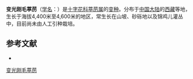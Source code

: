 {{Infraspeciesbox
| name = 变光刚毛葶苈
| status = 
| status_system = 
| image =
| genus = Draba
| species =  ''''
| varietas = glabrata
| authority = O. E. Schulz
}}

'''变光刚毛葶苈'''（[[学名|学名]]：{{lang|la|''Draba setosa'' var. ''glabrata''}}）是[[十字花科|十字花科]][[葶苈属|葶苈属]]的[[变种|变种]]。分布于[[中国大陆|中国大陆]]的[[西藏|西藏]]等地，生长于海拔4,400米至4,600米的地区，常生长在山坡、砂砾地以及锦鸡儿灌丛中，目前尚未由人工引种栽培。

== 参考文献 ==
<div class="references-small">
* {{cite web| url =http://www.bioinfo.cn/db05/KmzwSpecies.php?action=view&id=29321| title =变光刚毛葶苈（变种）| work =《中国高等植物数据库全库》| publisher =中国科学院微生物研究所| author =昆明植物研究所| accessdate =2009-02-26| deadurl =yes| archiveurl =https://web.archive.org/web/20160305000000/http://www.bioinfo.cn/db05/KmzwSpecies.php?action=view&id=29321| archivedate =2016-03-05}}
</div>

[[Category:山荠属|变光刚毛葶苈]]


{{植物小作品}}